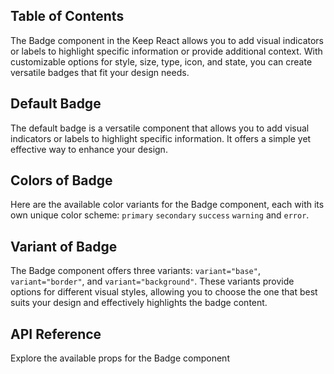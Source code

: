 


## Table of Contents

The Badge component in the Keep React allows you to add visual indicators or labels to highlight specific information or provide additional context. With customizable options for style, size, type, icon, and state, you can create versatile badges that fit your design needs.

## Default Badge

The default badge is a versatile component that allows you to add visual indicators or labels to highlight specific information. It offers a simple yet effective way to enhance your design.

<CodePreview github="Badge" code={DefaultBadgeCode}>
  <DefaultBadge />
</CodePreview>

## Colors of Badge

Here are the available color variants for the Badge component, each with its own unique color scheme: `primary` `secondary` `success` `warning` and `error`.

<CodePreview github="Badge" code={ColorsOfBadgeCode}>
  <ColorsOfBadge />
</CodePreview>

## Variant of Badge

The Badge component offers three variants: `variant="base"`, `variant="border"`, and `variant="background"`. These variants provide options for different visual styles, allowing you to choose the one that best suits your design and effectively highlights the badge content.

<CodePreview github="Badge" code={VariantOfBadgeCode}>
  <VariantOfBadge />
</CodePreview>

## API Reference

Explore the available props for the Badge component

<ComponentApi data={badgeApiData} />
